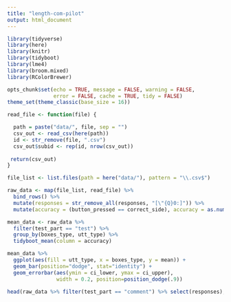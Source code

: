 ```yaml
---
title: "length-com-pilot"
output: html_document
---
```


```r
library(tidyverse)
library(here)
library(knitr)
library(tidyboot)
library(lme4)
library(broom.mixed)
library(RColorBrewer)

opts_chunk$set(echo = TRUE, message = FALSE, warning = FALSE, 
               error = FALSE, cache = TRUE, tidy = FALSE)
theme_set(theme_classic(base_size = 16))
```

```r
read_file <- function(file) {

  path = paste("data/", file, sep = "")
  csv_out <- read_csv(here(path))
  id <- str_remove(file, ".csv")
  csv_out$subid <- rep(id, nrow(csv_out))
 
 return(csv_out)
}

file_list <- list.files(path = here("data/"), pattern = "\\.csv$")

raw_data <- map(file_list, read_file) %>%
  bind_rows() %>%
  mutate(responses = str_remove_all(responses, "[\"{Q}0:]")) %>%
  mutate(accuracy = (button_pressed == correct_side), accuracy = as.numeric(accuracy))

```

```r
mean_data <- raw_data %>%
  filter(test_part == "test") %>%
  group_by(boxes_type, utt_type) %>%
  tidyboot_mean(column = accuracy)

mean_data %>%
  ggplot(aes(fill = utt_type, x = boxes_type, y = mean)) +
  geom_bar(position="dodge", stat="identity") +
  geom_errorbar(aes(ymin = ci_lower, ymax = ci_upper), 
                width = 0.2, position=position_dodge(.9))

```

```r
head(raw_data %>% filter(test_part == "comment") %>% select(responses), 30)

```